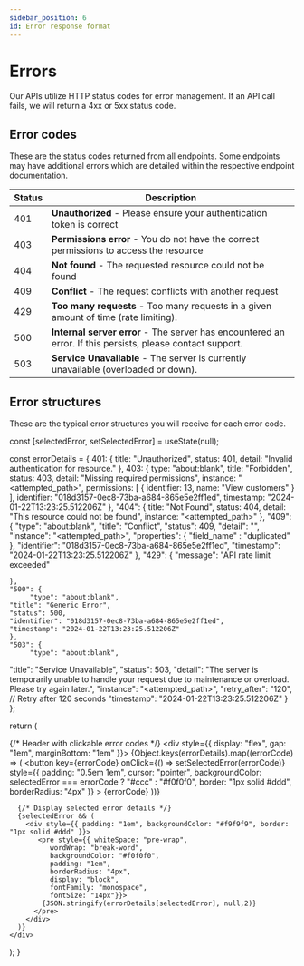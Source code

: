 ```yaml
---
sidebar_position: 6
id: Error response format
---
```


# Errors

Our APIs utilize HTTP status codes for error management. If an API call fails, we will return a 4xx or 5xx status code.

## Error codes

These are the status codes returned from all endpoints. Some endpoints may have additional errors which are detailed within the respective endpoint documentation.

| Status | Description |
|--------|-------------|
| 401    | **Unauthorized** - Please ensure your authentication token is correct |
| 403    | **Permissions error** - You do not have the correct permissions to access the resource |
| 404    | **Not found** - The requested resource could not be found |
| 409    | **Conflict** - The request conflicts with another request |
| 429    | **Too many requests** - Too many requests in a given amount of time (rate limiting). |
| 500    | **Internal server error** - The server has encountered an error. If this persists, please contact support. |
| 503    | **Service Unavailable** - The server is currently unavailable (overloaded or down). |

## Error structures

These are the typical error structures you will receive for each error code.

<ToggleErrorTable />

  const [selectedError, setSelectedError] = useState(null);

  const errorDetails = {
    401: {
      title: "Unauthorized",
      status: 401,
      detail: "Invalid authentication for resource."
    },
    403: {
      type: "about:blank",
      title: "Forbidden",
      status: 403,
      detail: "Missing required permissions",
      instance: "<attempted_path>",
      permissions: [
        {
          identifier: 13,
          name: "View customers"
        }
      ],
      identifier: "018d3157-0ec8-73ba-a684-865e5e2ff1ed",
      timestamp: "2024-01-22T13:23:25.512206Z"
    },
    "404": {
      title: "Not Found",
      status: 404,
      detail: "This resource could not be found",
      instance: "<attempted_path>"
    },
    "409": {
    "type": "about:blank",
    "title": "Conflict",
    "status": 409,
    "detail": "<formatted SQL detailMessage>",
    "instance": "<attempted_path>",
    "properties": {
        "field_name" : "duplicated"
    },
    "identifier": "018d3157-0ec8-73ba-a684-865e5e2ff1ed",
    "timestamp": "2024-01-22T13:23:25.512206Z"
    },
    "429": {
  "message": "API rate limit exceeded"

    },
    "500": {
         "type": "about:blank",
    "title": "Generic Error",
    "status": 500,
    "identifier": "018d3157-0ec8-73ba-a684-865e5e2ff1ed",
    "timestamp": "2024-01-22T13:23:25.512206Z"
    },
    "503": {
         "type": "about:blank",
  "title": "Service Unavailable",
  "status": 503,
  "detail": "The server is temporarily unable to handle your request due to maintenance or overload. Please try again later.",
  "instance": "<attempted_path>",
  "retry_after": "120", // Retry after 120 seconds
  "timestamp": "2024-01-22T13:23:25.512206Z"
    }
  };
  
  return (
    <div>
      {/* Header with clickable error codes */}
      <div style={{ display: "flex", gap: "1em", marginBottom: "1em" }}>
        {Object.keys(errorDetails).map((errorCode) => (
          <button
            key={errorCode}
            onClick={() => setSelectedError(errorCode)}
            style={{
              padding: "0.5em 1em",
              cursor: "pointer",
              backgroundColor: selectedError === errorCode ? "#ccc" : "#f0f0f0",
              border: "1px solid #ddd",
              borderRadius: "4px"
            }}
          >
            {errorCode}
          </button>
        ))}
      </div>

      {/* Display selected error details */}
      {selectedError && (
        <div style={{ padding: "1em", backgroundColor: "#f9f9f9", border: "1px solid #ddd" }}>
           <pre style={{ whiteSpace: "pre-wrap",
              wordWrap: "break-word",
              backgroundColor: "#f0f0f0",
              padding: "1em",
              borderRadius: "4px",
              display: "block",
              fontFamily: "monospace",
              fontSize: "14px"}}>
            {JSON.stringify(errorDetails[selectedError], null,2)}
          </pre>
        </div>
      )}
    </div>
  );
}
  